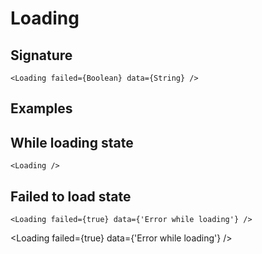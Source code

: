 
# Loading

## Signature

```
<Loading failed={Boolean} data={String} />
```

## Examples

## While loading state

```
<Loading />
```

<Loading />

## Failed to load state

```
<Loading failed={true} data={'Error while loading'} />
```

<Loading failed={true} data={'Error while loading'} />
